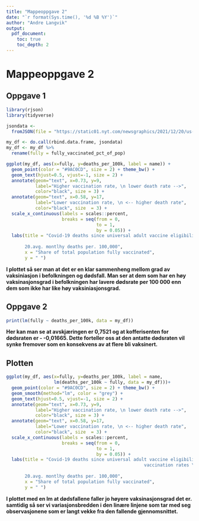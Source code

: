 ```yaml
---
title: "Mappeoppgave 2"
date: "`r format(Sys.time(), '%d %B %Y')`"
author: "Andre Langvik"
output: 
  pdf_document:
    toc: true
    toc_depth: 2
---
```


# Mappeoppgave 2


## Oppgave 1

```r
library(rjson)
library(tidyverse)

jsondata <- 
  fromJSON(file = "https://static01.nyt.com/newsgraphics/2021/12/20/us-coronavirus-deaths-2021/ff0adde21623e111d8ce103fedecf7ffc7906264/scatter.json")

my_df <- do.call(rbind.data.frame, jsondata)
my_df <- my_df %>% 
  rename(fully = fully_vaccinated_pct_of_pop)

ggplot(my_df, aes(x=fully, y=deaths_per_100k, label = name)) + 
  geom_point(color = "#9AC0CD", size = 2) + theme_bw() + 
  geom_text(hjust=0.5, vjust=-1, size = 2) + 
  annotate(geom="text", x=0.73, y=9, 
           label="Higher vaccination rate, \n lower death rate -->",
           color="black", size = 3) + 
  annotate(geom="text", x=0.58, y=17, 
           label="Lower vaccination rate, \n <-- higher death rate",
           color="black", size  = 3) + 
  scale_x_continuous(labels = scales::percent, 
                     breaks = seq(from = 0,
                                  to = 1,
                                  by = 0.05)) + 
  labs(title = "Covid-19 deaths since universal adult vaccine eligibility compared\n                                      with vaccination rates \n 
       
       20.avg. montlhy deaths per. 100,000",
       x = "Share of total population fully vaccinated", 
       y = " ")
```


**I plottet så ser man at det er en klar sammenheng mellom grad av vaksiniasjon i befolkningen og dødsfall. Man ser at dem som har en høy vaksinasjonsgrad i befolkningen har lavere dødsrate per 100 000 enn dem som ikke har like høy vaksiniasjonsgrad.**

\newpage

## Oppgave 2
```r
print(lm(fully ~ deaths_per_100k, data = my_df)) 
```

**Her kan man se at avskjæringen er 0,7521 og at kofferisenten for dødsraten er - -0,01665. Dette forteller oss at den antatte dødsraten vil synke fremover som en konsekvens av at flere bli vaksinert.**


## Plotten
```r

ggplot(my_df, aes(x=fully, y=deaths_per_100k, label = name,
                  lm(deaths_per_100k ~ fully, data = my_df)))+ 
  geom_point(color = "#9AC0CD", size = 2) + theme_bw() + 
  geom_smooth(method="lm", color = "grey") +
  geom_text(hjust=0.5, vjust=-1, size = 2) + 
  annotate(geom="text", x=0.73, y=9, 
           label="Higher vaccination rate, \n lower death rate -->",
           color="black", size = 3) + 
  annotate(geom="text", x=0.58, y=17, 
           label="Lower vaccination rate, \n <-- higher death rate",
           color="black", size  = 3) + 
  scale_x_continuous(labels = scales::percent, 
                     breaks = seq(from = 0,
                                  to = 1,
                                  by = 0.05)) + 
  labs(title = "Covid-19 deaths since universal adult vaccine eligibility compared with\n 
                                                    vaccination rates \n 
       
       20.avg. montlhy deaths per. 100,000",
       x = "Share of total population fully vaccinated", 
       y = " ")
```

**I plottet med en lm at dødsfallene faller jo høyere vaksinasjonsgrad det er. samtidig så ser vi variasjonsbredden i den linære linjene som tar med seg observasjonene som er langt vekke fra den fallende gjennomsnittet.**
